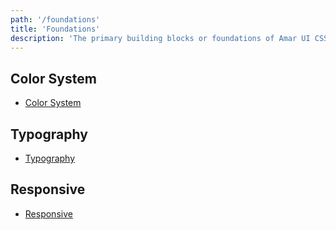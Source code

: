 ```yaml
---
path: '/foundations'
title: 'Foundations'
description: 'The primary building blocks or foundations of Amar UI CSS.'
---
```



## Color System

- [Color System](/foundations/color-system)

## Typography

- [Typography](/foundations/typography)

## Responsive

- [Responsive](/foundations/responsive)

